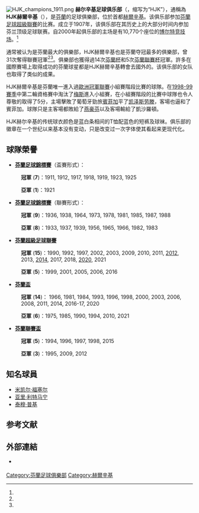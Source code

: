 {{noteTA
|G1=Football
|G2=uefa
|1=zh-hans:凯泽斯劳滕;zh-hk:凱沙羅頓;zh-tw:凱撒勞頓;
}}
{{Football club infobox
| clubname   = HJK赫爾辛基
| image      = 
| fullname   = 赫尔辛基足球俱乐部<br/>{{lang|fi|Helsingin Jalkapalloklubi}}
| nickname   = ''Klubi''
| founded    = 1907年
| ground     = [[博尔特竞技场|博尔特竞技场]]
| capacity   = 10,770<ref name="bolt"/>
| chairman   = {{link-fi|奥利-佩卡·吕蒂凯宁|Olli-Pekka Lyytikäinen}}
| manager    = {{link-fi|托尼·科斯凯拉|Toni Koskela}}
| league     = [[芬蘭足球超級聯賽|芬蘭足球超級聯賽]]
| season     = 2021年
| position   = 芬超，第 1 位<ref name="Visuri"/>
| website    = https://www.hjk.fi/
| pattern_la1 =_hjk2021h
| pattern_b1 = _hjk2021h
| pattern_ra1 =_hjk2021h
| pattern_sh1 = _adidascondivo20rbw
| pattern_so1 = _color_3_stripes_blue
| leftarm1 = FFFFFF
| body1 = 0000FF
| rightarm1 = FFFFFF
| shorts1 = 0000FF
| socks1 = FFFFFF
| pattern_la2 = _adidascondivo20nw
| pattern_b2 = _adidascondivo20nw
| pattern_ra2 = _adidascondivo20nw
| pattern_sh2 = _adidascondivo20nw
| pattern_so2 = _color_3_stripes_white
| leftarm2 = 000060
| body2 = 000060
| rightarm2 = 000060
| shorts2 = 000060
| socks2 = 000060
| pattern_la3 = _adidascondivo20gpb
| pattern_b3 = _adidascondivo20gpb
| pattern_ra3 = _adidascondivo20gpb
| pattern_sh3 = _adidascondivo20bgp
| pattern_so3 = 
| leftarm3 = ffB9f3
| body3 = ffB9f3
| rightarm3 = ffB9f3
| shorts3 = 000000
| socks3 = 000000
}}
[[File:HJK_champions_1911.png|thumb]]
'''赫尔辛基足球俱乐部'''（{{lang-fi|Helsingin Jalkapalloklubi}}，缩写为“HJK”），通稱為'''HJK赫爾辛基'''（{{lang|en|HJK Helsinki}}），是[[芬蘭|芬蘭]]的足球俱樂部，位於首都[[赫爾辛基|赫爾辛基]]。该俱乐部参加[[芬蘭足球超級聯賽|芬蘭足球超級聯賽]]的比赛。成立于1907年，该俱乐部在其历史上的大部分时间内参加芬兰顶级足球联赛。自2000年起俱乐部的主场是有10,770个座位的[[博尔特竞技场|博尔特竞技场]]。<ref name="hist"/>

通常被认为是芬蘭最大的俱樂部，HJK赫爾辛基也是芬蘭夺冠最多的俱樂部，曾31次奪得聯賽冠軍<ref name="Lehtisaari"/><ref name="Visuri"/>。俱樂部也獲得過14次[[芬蘭杯|芬蘭杯]]和5次[[芬蘭聯賽杯|芬蘭聯賽杯]]冠軍。許多在國際賽場上取得成功的芬蘭球星都是HJK赫爾辛基轉會去國外的。该俱乐部的女队也取得了类似的成果。

HJK赫爾辛基是芬蘭唯一進入過[[歐洲冠軍聯賽|歐洲冠軍聯賽]]小組賽階段比賽的球隊。在[[1998–99年欧洲冠军联赛|1998-99賽季]]中第二輪資格賽中淘汰了[[梅斯足球俱樂部|梅斯]]進入小組賽，在小組賽階段的比賽中球隊也令人尊敬的取得了5分，主場擊敗了葡萄牙勁旅[[賓菲加|賓菲加]]平了[[凯泽斯劳滕足球俱乐部|凯泽斯劳滕]]，客場也逼和了賓菲加。球隊只是主客場都敗給了[[燕豪芬|燕豪芬]]以及客場輸給了凱沙羅頓。

HJK赫尔辛基的传统球衣颜色是蓝白条相间的T恤配蓝色的短裤及球袜。俱乐部的徽章在一个世纪以来基本没有变动，只是改变过一次字体使其看起来更现代化。

== 球隊榮譽 ==
*'''[[芬蘭足球冠軍|芬蘭足球錦標賽]]'''（盃賽形式）： 
:{{Gold1}} '''冠軍''' ('''7''')：1911, 1912, 1917, 1918, 1919, 1923, 1925
:{{Silver02}} '''亞軍''' ('''1''')：1921
*'''[[芬蘭足球冠軍|芬蘭足球錦標賽]]'''（聯賽形式）： 
:{{Gold1}} '''冠軍''' ('''9''')：1936, 1938, 1964, 1973, 1978, 1981, 1985, 1987, 1988
:{{Silver02}} '''亞軍''' ('''8''')：1933, 1937, 1939, 1956, 1965, 1966, 1982, 1983
* '''[[芬蘭超級足球聯賽|芬蘭超級足球聯賽]]'''
:{{Gold1}} '''冠軍''' ('''15''')：1990, 1992, 1997, 2002, 2003, 2009, 2010, 2011, [[2012年芬兰足球超级联赛|2012]], 2013, [[2014年芬蘭超級足球聯賽|2014]], 2017, 2018, [[2020年芬蘭足球超級聯賽|2020]], 2021
:{{Silver02}} '''亞軍''' ('''5''')：1999, 2001, 2005, 2006, 2016

* '''[[芬蘭盃|芬蘭盃]]'''
:{{Gold1}} '''冠軍''' ('''14''')： 1966, 1981, 1984, 1993, 1996, 1998, 2000, 2003, 2006, 2008, 2011, 2014, 2016-17, 2020
:{{Silver02}} '''亞軍''' ('''6''')：1975, 1985, 1990, 1994, 2010, 2021
* '''[[芬蘭聯賽盃|芬蘭聯賽盃]]'''
:{{Gold1}} '''冠軍''' ('''5''')：1994, 1996, 1997, 1998, 2015
:{{Silver02}} '''亞軍''' ('''3''')：1995, 2009, 2012

== 知名球員 ==
* [[米凯尔·福塞尔|米凯尔·福塞尔]]
* [[亚里·利特马宁|亚里·利特马宁]] 
* [[泰穆·普基|泰穆·普基]]

== 参考文献 ==
{{Reflist|refs=
<ref name="hist">{{cite web | url = https://www.hjk.fi/seura/historia/ | title = Historia | language = fi | publisher = HJK Helsinki | accessdate = 2020-10-31 | archive-date = 2020-11-24 | archive-url = https://web.archive.org/web/20201124200411/https://www.hjk.fi/seura/historia/ | dead-url = no }}</ref>

<ref name="bolt">{{cite web | url = https://www.hjk.fi/info/bolt-arena/ | title = Bolt Arena | language = fi | publisher = HJK Helsinki | accessdate = 2020-10-31 | archive-date = 2020-10-29 | archive-url = https://web.archive.org/web/20201029140055/https://www.hjk.fi/info/bolt-arena/ | dead-url = no }}</ref>

<ref name="Lehtisaari">{{cite web | url = https://yle.fi/urheilu/3-11625492 | title = Murskavoitto sinetöi HJK:n mestaruuden – maalipörssin ykkönen Roope Riski iski kahdesti | author = Lehtisaari, Matti | language = fi | publisher = Yle | date = 2020-11-01 | accessdate = 2020-11-01 | archive-date = 2020-11-20 | archive-url = https://web.archive.org/web/20201120080708/https://yle.fi/urheilu/3-11625492 | dead-url = no }}</ref>

<ref name="Visuri">{{cite web | url = https://yle.fi/urheilu/3-12168424 | title = HJK on jalkapallon Suomen mestari 2021! Kovatasoinen mestaruuskamppailu ratkesi osuvalla tavalla | author = Visuri, Roope | language = fi | publisher = Yle| date = 2021-10-31 | accessdate = 2021-10-31}}</ref>
}}

== 外部連結 ==
* {{Official website|https://www.hjk.fi/}} {{fi}} {{en}}

{{芬蘭足球超級聯賽}}

[[Category:芬蘭足球俱樂部|Category:芬蘭足球俱樂部]]
[[Category:赫爾辛基|Category:赫爾辛基]]